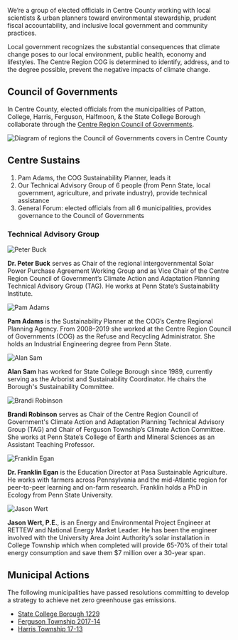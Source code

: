 
We’re a group of elected officials in Centre County working with local scientists & urban planners toward environmental stewardship,
prudent fiscal accountability, and inclusive local government and community practices.

Local government recognizes the substantial consequences that climate change poses to our local environment, public health, economy and lifestyles. The Centre Region COG is determined to identify, address, and to the degree possible, prevent the negative impacts of climate change.

## Council of Governments

In Centre County, elected officials from the municipalities of Patton, College, Harris, Ferguson, Halfmoon, & the State College Borough
collaborate through the [Centre Region Council of Governments](https://www.crcog.net/).

<img
  src="/cog_region.svg"
  width={960}
  height={512}
  alt="Diagram of regions the Council of Governments covers in Centre County"
/>

## Centre Sustains

1. Pam Adams, the COG Sustainability Planner, leads it
2. Our Technical Advisory Group of 6 people (from Penn State, local government, agriculture, and private industry), provide technical assistance
3. General Forum: elected officials from all 6 municipalities, provides governance to the Council of Governments

<Timeline />

### Technical Advisory Group

<Team>

![Peter Buck](/tag/peter_buck.jpg)

**Dr. Peter Buck** serves as Chair of the regional intergovernmental Solar Power Purchase Agreement Working Group and as Vice Chair of the Centre Region Council of Government’s Climate Action and Adaptation Planning Technical Advisory Group (TAG). He works at Penn State’s Sustainability Institute.

![Pam Adams](/tag/pam_adams.jpg)

**Pam Adams** is the Sustainability Planner at the COG’s Centre Regional Planning Agency. From 2008–2019 she worked at the Centre Region Council of Governments (COG) as the Refuse and Recycling Administrator. She holds an Industrial Engineering degree from Penn State.

![Alan Sam](/tag/alan_sam.jpg)

**Alan Sam** has worked for State College Borough since 1989, currently serving as the Arborist and Sustainability Coordinator. He chairs the Borough's Sustainability Committee.

![Brandi Robinson](/tag/brandi_robinson.jpg)

**Brandi Robinson** serves as Chair of the Centre Region Council of Government's Climate Action and Adaptation Planning Technical Advisory Group (TAG) and Chair of Ferguson Township’s Climate Action Committee. She works at Penn State’s College of Earth and Mineral Sciences as an Assistant Teaching Professor.

![Franklin Egan](/tag/franklin_egan.jpg)

**Dr. Franklin Egan** is the Education Director at Pasa Sustainable Agriculture. He works with farmers across Pennsylvania and the mid-Atlantic region for peer-to-peer learning and on-farm research. Franklin holds a PhD in Ecology from Penn State University.

![Jason Wert](/tag/jason_wert.jpg)

**Jason Wert, P.E.**, is an Energy and Environmental Project Engineer at RETTEW and National Energy Market Leader. He has been the engineer involved with the University Area Joint Authority’s solar installation in College Township which when completed will provide 65-70% of their total energy consumption and save them $7 million over a 30-year span.

</Team>

## Municipal Actions

The following municipalities have passed resolutions committing to develop a strategy to achieve net zero greenhouse gas emissions.

- [State College Borough 1229](https://www.crcog.net/vertical/sites/%257B6AD7E2DC-ECE4-41CD-B8E1-BAC6A6336348%257D/uploads/RES_1229_SCB_Committment_to_Developing_and_Implementing_A_Strategy_To_Achieve_Net_Zero_Greenhouse_Gas_Emissions_And_100_Percent_Rene.pdf)
- [Ferguson Township 2017-14](https://www.crcog.net/vertical/sites/%257B6AD7E2DC-ECE4-41CD-B8E1-BAC6A6336348%257D/uploads/Ferguson_Township_Resolution_Net_Zero_2050.pdf)
- [Harris Township 17-13](https://www.crcog.net/vertical/sites/%257B6AD7E2DC-ECE4-41CD-B8E1-BAC6A6336348%257D/uploads/Harris_Township_Resolution_17-13_Greenhouse_Gas_Emissions_Aug_2017.pdf)

